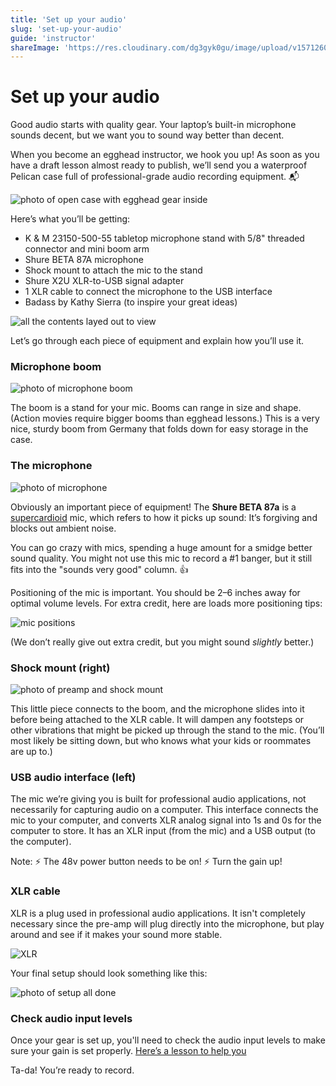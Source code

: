 ```yaml
---
title: 'Set up your audio'
slug: 'set-up-your-audio'
guide: 'instructor'
shareImage: 'https://res.cloudinary.com/dg3gyk0gu/image/upload/v1571260698/og-image-assets/share_image_gear.png'
---
```


# Set up your audio

Good audio starts with quality gear. Your laptop’s built-in microphone sounds decent, but we want you to sound way better than decent.

When you become an egghead instructor, we hook you up! As soon as you have a draft lesson almost ready to publish, we’ll send you a waterproof Pelican case full of professional-grade audio recording equipment. 📬

![photo of open case with egghead gear inside](../../../images/photos/audio-setup/open-case.jpg)

Here’s what you’ll be getting:

- K & M 23150-500-55 tabletop microphone stand with 5/8" threaded connector and mini boom arm
- Shure BETA 87A microphone
- Shock mount to attach the mic to the stand
- Shure X2U XLR-to-USB signal adapter
- 1 XLR cable to connect the microphone to the USB interface
- Badass by Kathy Sierra (to inspire your great ideas)

![all the contents layed out to view](../../../images/photos/audio-setup/all-contents.jpg)

Let’s go through each piece of equipment and explain how you’ll use it.

### Microphone boom

![photo of microphone boom](../../../images/photos/audio-setup/stand.jpg)

The boom is a stand for your mic. Booms can range in size and shape. (Action movies require bigger booms than egghead lessons.) This is a very nice, sturdy boom from Germany that folds down for easy storage in the case.

### The microphone

![photo of microphone](../../../images/photos/audio-setup/mic.jpg)

Obviously an important piece of equipment! The **Shure BETA 87a** is a [supercardioid](http://blog.shure.com/multi-pattern-microphones-what-where-and-how/) mic, which refers to how it picks up sound: It’s forgiving and blocks out ambient noise.

You can go crazy with mics, spending a huge amount for a smidge better sound quality. You might not use this mic to record a #1 banger, but it still fits into the "sounds very good" column. 👍

Positioning of the mic is important. You should be 2–6 inches away for optimal volume levels. For extra credit, here are loads more positioning tips:

![mic positions](https://camo.githubusercontent.com/f4db11f477bd853b761ef449123534ae62dec1ac/68747470733a2f2f64337676366c703535716a6171632e636c6f756466726f6e742e6e65742f6974656d732f33743267323430423265323233473163316333752f53637265656e25323053686f74253230323031362d30392d30382532306174253230312e33372e3232253230504d2e706e67)

(We don’t really give out extra credit, but you might sound _slightly_ better.)

### Shock mount (right)

![photo of preamp and shock mount](../../../images/photos/audio-setup/pre-amp-and-shock.jpg)

This little piece connects to the boom, and the microphone slides into it before being attached to the XLR cable. It will dampen any footsteps or other vibrations that might be picked up through the stand to the mic. (You’ll most likely be sitting down, but who knows what your kids or roommates are up to.)

### USB audio interface (left)

The mic we’re giving you is built for professional audio applications, not necessarily for capturing audio on a computer. This interface connects the mic to your computer, and converts XLR analog signal into 1s and 0s for the computer to store. It has an XLR input (from the mic) and a USB output (to the computer).

Note:
⚡️ The 48v power button needs to be on!
⚡️ Turn the gain up!

### XLR cable

XLR is a plug used in professional audio applications. It isn't completely necessary since the pre-amp will plug directly into the microphone, but play around and see if it makes your sound more stable.

![XLR](https://camo.githubusercontent.com/77d44222dc0a0650ef799c95e716ee9d1aa44592/68747470733a2f2f73332e616d617a6f6e6177732e636f6d2f662e636c2e6c792f6974656d732f326933393371314a30483059314f3139325931452f496d616765253230323031362d30342d31392532306174253230312e33382e3539253230504d2e6a70673f763d3066656435333337)

Your final setup should look something like this:

![photo of setup all done](../../../images/photos/audio-setup/full-set-up.jpg)

### Check audio input levels

Once your gear is set up, you'll need to check the audio input levels to make sure your gain is set properly. [Here’s a lesson to help you](https://egghead.io/lessons/tools-prepare-to-record-screen-resolution-and-mic-check?play=true)

Ta-da! You’re ready to record.
